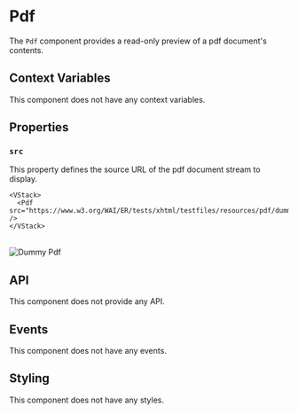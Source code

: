 
# Pdf

The `Pdf` component provides a read-only preview of a pdf document's contents.

## Context Variables

This component does not have any context variables.

## Properties

### `src`

This property defines the source URL of the pdf document stream to display.

```ueml copy
<VStack>
  <Pdf src="https://www.w3.org/WAI/ER/tests/xhtml/testfiles/resources/pdf/dummy.pdf" />
</VStack>
```

<br/>
<Image alt="Dummy Pdf" src="/resources/images/pdf/dummy-pdf.jpg" width={560} />

## API

This component does not provide any API.

## Events

This component does not have any events.

## Styling

This component does not have any styles.
